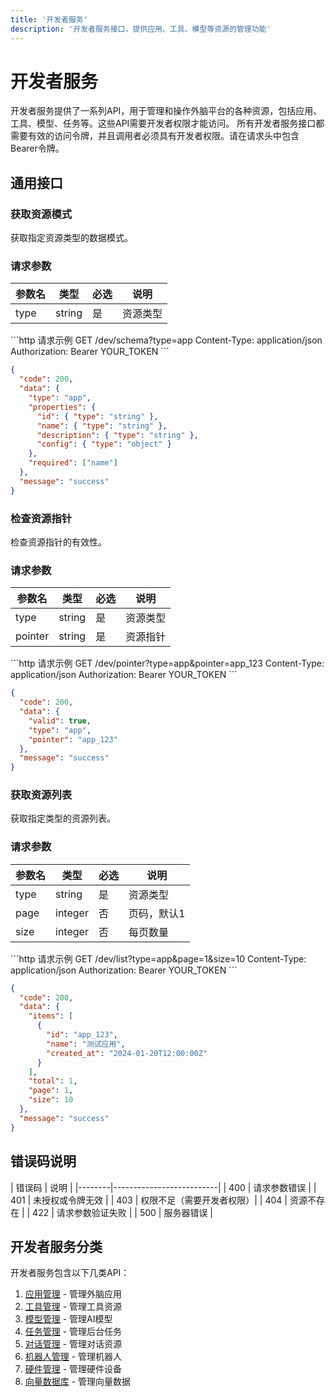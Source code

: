 ```yaml
---
title: '开发者服务'
description: '开发者服务接口，提供应用、工具、模型等资源的管理功能'
---
```


# 开发者服务

<Card title="开发者服务概述" icon="code">
  开发者服务提供了一系列API，用于管理和操作外脑平台的各种资源，包括应用、工具、模型、任务等。这些API需要开发者权限才能访问。
</Card>

<Note>
  所有开发者服务接口都需要有效的访问令牌，并且调用者必须具有开发者权限。请在请求头中包含Bearer令牌。
</Note>

## 通用接口

### 获取资源模式

<ParamField path="/dev/schema" method="GET">
获取指定资源类型的数据模式。

### 请求参数

| 参数名 | 类型   | 必选 | 说明     |
|--------|--------|------|----------|
| type   | string | 是   | 资源类型 |

<CodeGroup>
```http 请求示例
GET /dev/schema?type=app
Content-Type: application/json
Authorization: Bearer YOUR_TOKEN
```

```json 成功响应
{
  "code": 200,
  "data": {
    "type": "app",
    "properties": {
      "id": { "type": "string" },
      "name": { "type": "string" },
      "description": { "type": "string" },
      "config": { "type": "object" }
    },
    "required": ["name"]
  },
  "message": "success"
}
```
</CodeGroup>
</ParamField>

### 检查资源指针

<ParamField path="/dev/pointer" method="GET">
检查资源指针的有效性。

### 请求参数

| 参数名   | 类型   | 必选 | 说明       |
|----------|--------|------|------------|
| type     | string | 是   | 资源类型   |
| pointer  | string | 是   | 资源指针   |

<CodeGroup>
```http 请求示例
GET /dev/pointer?type=app&pointer=app_123
Content-Type: application/json
Authorization: Bearer YOUR_TOKEN
```

```json 成功响应
{
  "code": 200,
  "data": {
    "valid": true,
    "type": "app",
    "pointer": "app_123"
  },
  "message": "success"
}
```
</CodeGroup>
</ParamField>

### 获取资源列表

<ParamField path="/dev/list" method="GET">
获取指定类型的资源列表。

### 请求参数

| 参数名   | 类型    | 必选 | 说明         |
|----------|---------|------|--------------|
| type     | string  | 是   | 资源类型     |
| page     | integer | 否   | 页码，默认1  |
| size     | integer | 否   | 每页数量     |

<CodeGroup>
```http 请求示例
GET /dev/list?type=app&page=1&size=10
Content-Type: application/json
Authorization: Bearer YOUR_TOKEN
```

```json 成功响应
{
  "code": 200,
  "data": {
    "items": [
      {
        "id": "app_123",
        "name": "测试应用",
        "created_at": "2024-01-20T12:00:00Z"
      }
    ],
    "total": 1,
    "page": 1,
    "size": 10
  },
  "message": "success"
}
```
</CodeGroup>
</ParamField>

## 错误码说明

<Card title="错误码说明" icon="triangle-exclamation">
| 错误码 | 说明                     |
|--------|--------------------------|
| 400    | 请求参数错误             |
| 401    | 未授权或令牌无效         |
| 403    | 权限不足（需要开发者权限）|
| 404    | 资源不存在               |
| 422    | 请求参数验证失败         |
| 500    | 服务器错误               |
</Card>

## 开发者服务分类

开发者服务包含以下几类API：

1. [应用管理](/api-reference/wainao/developer/app) - 管理外脑应用
2. [工具管理](/api-reference/wainao/developer/tool) - 管理工具资源
3. [模型管理](/api-reference/wainao/developer/model) - 管理AI模型
4. [任务管理](/api-reference/wainao/developer/task) - 管理后台任务
5. [对话管理](/api-reference/wainao/developer/conv) - 管理对话资源
6. [机器人管理](/api-reference/wainao/developer/bot) - 管理机器人
7. [硬件管理](/api-reference/wainao/developer/hardware) - 管理硬件设备
8. [向量数据库](/api-reference/wainao/developer/vdb) - 管理向量数据
